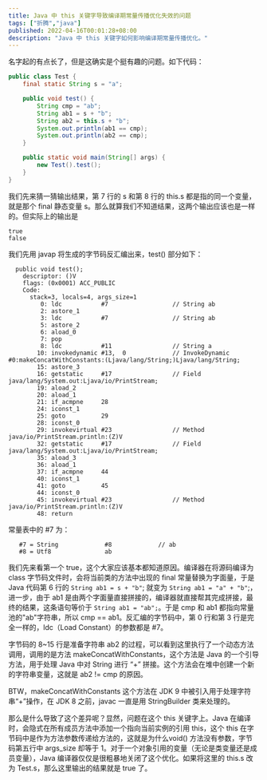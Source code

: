 ```yaml
---
title: Java 中 this 关键字导致编译期常量传播优化失效的问题
tags: ["折腾","java"]
published: 2022-04-16T00:01:28+08:00
description: "Java 中 this 关键字如何影响编译期常量传播优化。"
---
```

名字起的有点长了，但是这确实是个挺有趣的问题。如下代码：

```java
public class Test {
    final static String s = "a";

    public void test() {
        String cmp = "ab";
        String ab1 = s + "b";
        String ab2 = this.s + "b";
        System.out.println(ab1 == cmp);
        System.out.println(ab2 == cmp);
    }

    public static void main(String[] args) {
        new Test().test();
    }
}
```

我们先来猜一猜输出结果，第 7 行的 s 和第 8 行的 this.s 都是指的同一个变量，就是那个 final 静态变量 s。那么就算我们不知道结果，这两个输出应该也是一样的。但实际上的输出是

```shell
true
false
```

我们先用 javap 将生成的字节码反汇编出来，test() 部分如下：

```shell
  public void test();
    descriptor: ()V
    flags: (0x0001) ACC_PUBLIC
    Code:
      stack=3, locals=4, args_size=1
         0: ldc           #7                  // String ab
         2: astore_1
         3: ldc           #7                  // String ab
         5: astore_2
         6: aload_0
         7: pop
         8: ldc           #11                 // String a
        10: invokedynamic #13,  0             // InvokeDynamic #0:makeConcatWithConstants:(Ljava/lang/String;)Ljava/lang/String;
        15: astore_3
        16: getstatic     #17                 // Field java/lang/System.out:Ljava/io/PrintStream;
        19: aload_2
        20: aload_1
        21: if_acmpne     28
        24: iconst_1
        25: goto          29
        28: iconst_0
        29: invokevirtual #23                 // Method java/io/PrintStream.println:(Z)V
        32: getstatic     #17                 // Field java/lang/System.out:Ljava/io/PrintStream;
        35: aload_3
        36: aload_1
        37: if_acmpne     44
        40: iconst_1
        41: goto          45
        44: iconst_0
        45: invokevirtual #23                 // Method java/io/PrintStream.println:(Z)V
        48: return
```

常量表中的 #7 为：

```shell
   #7 = String             #8             // ab
   #8 = Utf8               ab
```

我们先来看第一个 true，这个大家应该基本都知道原因。编译器在将源码编译为 class 字节码文件时，会将当前类的方法中出现的 final 常量替换为字面量，于是 Java 代码第 6 行的 `String ab1 = s + "b"`; 就变为 `String ab1 = "a" + "b"`;，进一步，由于 ab1 是由两个字面量直接拼接的，编译器就直接帮其完成拼接，最终的结果，这条语句等价于 `String ab1 = "ab";`。于是 cmp 和 ab1 都指向常量池的"ab"字符串，所以 cmp == ab1。反汇编的字节码中，第 0 行和第 3 行是完全一样的，ldc（Load Constant）的参数都是 #7。

字节码的 8~15 行是准备字符串 ab2 的过程，可以看到这里执行了一个动态方法调用，调用的是方法 makeConcatWithConstants，这个方法是 Java 的一个引导方法，用于处理 Java 中对 String 进行 “+” 拼接。这个方法会在堆中创建一个新的字符串变量，这就是 ab2 != cmp 的原因。

BTW，makeConcatWithConstants 这个方法在 JDK 9 中被引入用于处理字符串“+”操作，在 JDK 8 之前，javac 一直是用 StringBuilder 类来处理的。

那么是什么导致了这个差异呢？显然，问题在这个 this 关键字上。Java 在编译时，会隐式在所有成员方法中添加一个指向当前实例的引用 this，这个 this 在字节码中是作为方法参数传递给方法的，这就是为什么void() 方法没有参数，字节码第五行中 args\_size 却等于 1。对于一个对象引用的变量（无论是类变量还是成员变量），Java 编译器仅仅是很粗暴地关闭了这个优化。如果将这里的 this.s 改为 Test.s，那么这里输出的结果就是 true 了。